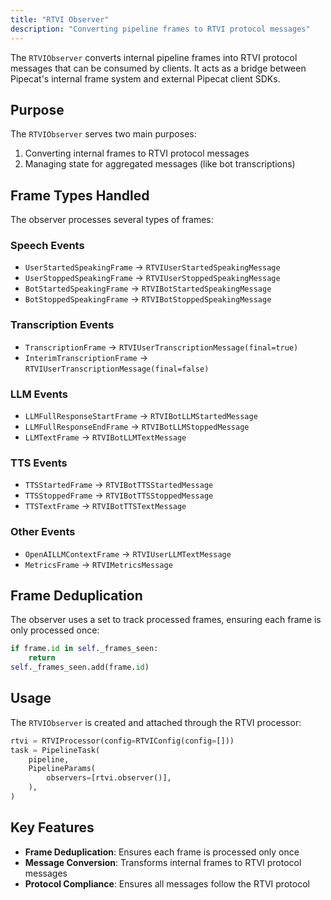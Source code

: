 ```yaml
---
title: "RTVI Observer"
description: "Converting pipeline frames to RTVI protocol messages"
---
```


The `RTVIObserver` converts internal pipeline frames into RTVI protocol messages that can be consumed by clients. It acts as a bridge between Pipecat's internal frame system and external Pipecat client SDKs.

## Purpose

The `RTVIObserver` serves two main purposes:

1. Converting internal frames to RTVI protocol messages
2. Managing state for aggregated messages (like bot transcriptions)

## Frame Types Handled

The observer processes several types of frames:

### Speech Events

- `UserStartedSpeakingFrame` → `RTVIUserStartedSpeakingMessage`
- `UserStoppedSpeakingFrame` → `RTVIUserStoppedSpeakingMessage`
- `BotStartedSpeakingFrame` → `RTVIBotStartedSpeakingMessage`
- `BotStoppedSpeakingFrame` → `RTVIBotStoppedSpeakingMessage`

### Transcription Events

- `TranscriptionFrame` → `RTVIUserTranscriptionMessage(final=true)`
- `InterimTranscriptionFrame` → `RTVIUserTranscriptionMessage(final=false)`

### LLM Events

- `LLMFullResponseStartFrame` → `RTVIBotLLMStartedMessage`
- `LLMFullResponseEndFrame` → `RTVIBotLLMStoppedMessage`
- `LLMTextFrame` → `RTVIBotLLMTextMessage`

### TTS Events

- `TTSStartedFrame` → `RTVIBotTTSStartedMessage`
- `TTSStoppedFrame` → `RTVIBotTTSStoppedMessage`
- `TTSTextFrame` → `RTVIBotTTSTextMessage`

### Other Events

- `OpenAILLMContextFrame` → `RTVIUserLLMTextMessage`
- `MetricsFrame` → `RTVIMetricsMessage`

## Frame Deduplication

The observer uses a set to track processed frames, ensuring each frame is only processed once:

```python
if frame.id in self._frames_seen:
    return
self._frames_seen.add(frame.id)
```

## Usage

The `RTVIObserver` is created and attached through the RTVI processor:

```python
rtvi = RTVIProcessor(config=RTVIConfig(config=[]))
task = PipelineTask(
    pipeline,
    PipelineParams(
        observers=[rtvi.observer()],
    ),
)
```

## Key Features

- **Frame Deduplication**: Ensures each frame is processed only once
- **Message Conversion**: Transforms internal frames to RTVI protocol messages
- **Protocol Compliance**: Ensures all messages follow the RTVI protocol
